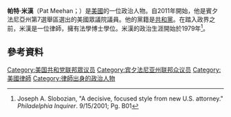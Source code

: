'''帕特·米漢'''（Pat Meehan；{{bd|1955年|10月20日}}）是[[美國|美國]]的一位政治人物。自2011年開始，他是賓夕法尼亞州第7選舉區選出的美國眾議院議員。他的黨籍是[[共和黨_(美國)|共和黨]]。在踏入政界之前，米漢是一位律師，擁有法學博士學位。米漢的政治生涯開始於1979年<ref name="ReferenceA">Joseph A. Slobozian, "A decisive, focused style from new U.S. attorney." ''Philadelphia Inquirer''. 9/15/2001; Pg. B01</ref>。
== 參考資料 ==
{{reflist}}
{{US-poli-bio-stub}}
{{normdaten}}
{{DEFAULTSORT:meehan}}
[[Category:美国共和党联邦眾议员|Category:美国共和党联邦眾议员]]
[[Category:宾夕法尼亚州联邦众议员|Category:宾夕法尼亚州联邦众议员]]
[[Category:美國律師|Category:美國律師]]
[[Category:律師出身的政治人物|Category:律師出身的政治人物]]